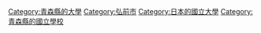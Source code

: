 [[Category:青森縣的大學|Category:青森縣的大學]]
[[Category:弘前市|Category:弘前市]]
[[Category:日本的國立大學|Category:日本的國立大學]]
[[Category:青森縣的國立學校|Category:青森縣的國立學校]]